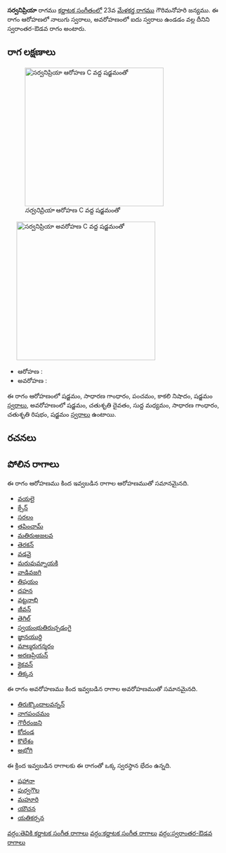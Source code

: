 {{Infobox ragam
	| name          	= సర్వనిప్రియా
	| synonym	    	= 
	| mela          	= 
	| chakra        	= 
	| janaka        	= 
	| type          	= స్వరాంతర-ఔడవ
	| arohanam      	= {{svaraC|S|G2|P|N3|S'}} 
	| avarohanam    	= {{svaraC|S'|D2|M1|G2|R2|S}}
	| jeeva         	=
	| chhaya        	=
	| nyasa         	=
	| vishesha      	= 
	| equivalent  		= 
}}
{{కర్ణాటక సంగీత రాగాలు}}
'''సర్వనిప్రియా''' రాగము [[కర్ణాటక సంగీతం]]లో 23వ [[మేళకర్త రాగము]] గౌరిమనోహరి జన్యము.  ఈ రాగం ఆరోహణలో నాలుగు స్వరాలు, అవరోహణంలో ఐదు స్వరాలు ఉండడం వల్ల దీనిని స్వరాంతర-ఔడవ రాగం అంటారు.


==రాగ లక్షణాలు==
[[Image:sarvanipriya_ar_kb2wiki.png|thumb|right|316px|''సర్వనిప్రియా'' ఆరోహణ C వద్ద షడ్జమంతో]]
	[[Image:sarvanipriya_av_kb2wiki.png|thumb|right|316px|''సర్వనిప్రియా'' అవరోహణ C వద్ద షడ్జమంతో]]

* ఆరోహణ : {{svaraC|S|G2|P|N3|S'}} 
* అవరోహణ : {{svaraC|S'|D2|M1|G2|R2|S}}

ఈ రాగం ఆరోహణంలో షడ్జమం, సాధారణ  గాంధారం, పంచమం, కాకలి  నిషాదం, షడ్జమం [[స్వరాలు]], అవరోహణంలో షడ్జమం, చతుశృతి దైవతం, సుద్ద మధ్యమం, సాధారణ  గాంధారం, చతుశృతి రిషభం, షడ్జమం [[స్వరాలు]] ఉంటాయి.

==రచనలు==



==పోలిన రాగాలు==
ఈ రాగం ఆరోహణము కింద ఇవ్వబడిన రాగాల ఆరోహణముతో సమానమైనది.
* [[ వయలై]]
* [[క్సేన్]]
* [[సరలం]]
* [[తపించామ్]]
* [[మతిరుఅజలవ]]
* [[తెరకన్]]
* [[వడవై]]
* [[మరువుమ్నాయకి]]
* [[వాడివజగి]]
* [[తిషయం]]
* [[దహన]]
* [[వట్టనాభి]]
* [[జీవన్]]
* [[తెగిల్]]
* [[స్వయంభుతిరుచ్చడంగై]]
* [[ జ్ఞానయుర్ది]]
* [[మాల్మరుగన్శరం]]
* [[అరణప్రియన్]]
* [[కైకవన్]]
* [[తిక్కన]]

ఈ రాగం అవరోహణము కింద ఇవ్వబడిన రాగాల అవరోహణముతో సమానమైనది.
* [[తిరుక్కొందాలవన్నన్]]
* [[నాగపంచమం]]
* [[గౌరీరంజని]]
* [[కోదండ]]
* [[కొలేశం]]
* [[అభోగి]]

ఈ క్రింద ఇవ్వబడిన రాగాలకు ఈ రాగంతో ఒక్క స్వరస్థాన భేదం ఉన్నది.
* [[షహానా]]
* [[పుర్వగౌల]]
* [[మహూరి]]
* [[యౌచన]]
* [[యతికర్సన]]



[[వర్గం:తెవికి కర్ణాటక సంగీత రాగాలు]]
[[వర్గం:కర్ణాటక సంగీత రాగాలు]]
[[వర్గం:స్వరాంతర-ఔడవ రాగాలు]]